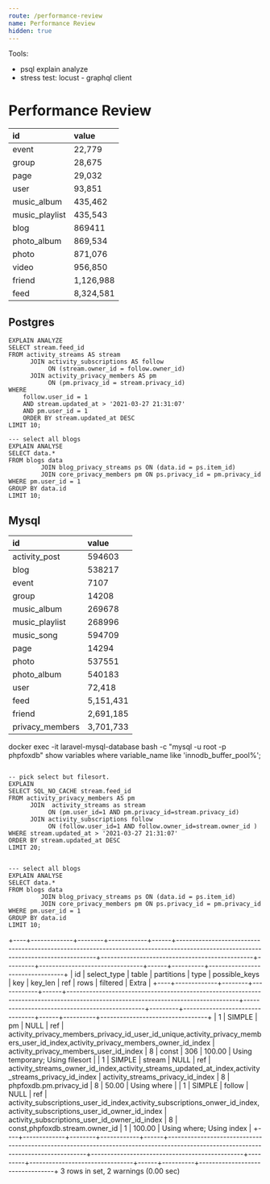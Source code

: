 ```yaml
---
route: /performance-review
name: Performance Review
hidden: true
---
```


Tools:

- psql explain analyze
- stress test: locust - graphql client

# Performance Review

| id             | value     |
| :------------- | :-------- |
| event          | 22,779    |
| group          | 28,675    |
| page           | 29,032    |
| user           | 93,851    |
| music_album    | 435,462   |
| music_playlist | 435,543   |
| blog           | 869411    |
| photo_album    | 869,534   |
| photo          | 871,076   |
| video          | 956,850   |
| friend         | 1,126,988 |
| feed           | 8,324,581 |

## Postgres

```postgresql
EXPLAIN ANALYZE
SELECT stream.feed_id
FROM activity_streams AS stream
      JOIN activity_subscriptions AS follow
           ON (stream.owner_id = follow.owner_id)
      JOIN activity_privacy_members AS pm
           ON (pm.privacy_id = stream.privacy_id)
WHERE
    follow.user_id = 1
    AND stream.updated_at > '2021-03-27 21:31:07'
    AND pm.user_id = 1
    ORDER BY stream.updated_at DESC
LIMIT 10;

--- select all blogs
EXPLAIN ANALYSE
SELECT data.*
FROM blogs data
         JOIN blog_privacy_streams ps ON (data.id = ps.item_id)
         JOIN core_privacy_members pm ON ps.privacy_id = pm.privacy_id
WHERE pm.user_id = 1
GROUP BY data.id
LIMIT 10;
```

## Mysql

| id              | value     |
| :-------------- | :-------- |
| activity_post   | 594603    |
| blog            | 538217    |
| event           | 7107      |
| group           | 14208     |
| music_album     | 269678    |
| music_playlist  | 268996    |
| music_song      | 594709    |
| page            | 14294     |
| photo           | 537551    |
| photo_album     | 540183    |
| user            | 72,418    |
| feed            | 5,151,431 |
| friend          | 2,691,185 |
| privacy_members | 3,701,733 |

docker exec -it laravel-mysql-database bash -c "mysql -u root -p phpfoxdb"
show variables where variable_name like 'innodb_buffer_pool%';

```mysql

-- pick select but filesort.
EXPLAIN
SELECT SQL_NO_CACHE stream.feed_id
FROM activity_privacy_members AS pm
      JOIN  activity_streams as stream
           ON (pm.user_id=1 AND pm.privacy_id=stream.privacy_id)
      JOIN activity_subscriptions follow
           ON (follow.user_id=1 AND follow.owner_id=stream.owner_id )
WHERE stream.updated_at > '2021-03-27 21:31:07'
ORDER BY stream.updated_at DESC
LIMIT 20;


--- select all blogs
EXPLAIN ANALYSE
SELECT data.*
FROM blogs data
         JOIN blog_privacy_streams ps ON (data.id = ps.item_id)
         JOIN core_privacy_members pm ON ps.privacy_id = pm.privacy_id
WHERE pm.user_id = 1
GROUP BY data.id
LIMIT 10;
```

+----+-------------+--------+------------+------+-----------------------------------------------------------------------------------------------------------------------------------+-----------------------------------------------+---------+--------------------------------+------+----------+---------------------------------+
| id | select_type | table | partitions | type | possible_keys | key | key_len | ref | rows | filtered | Extra |
+----+-------------+--------+------------+------+-----------------------------------------------------------------------------------------------------------------------------------+-----------------------------------------------+---------+--------------------------------+------+----------+---------------------------------+
| 1 | SIMPLE | pm | NULL | ref | activity_privacy_members_privacy_id_user_id_unique,activity_privacy_members_user_id_index,activity_privacy_members_owner_id_index | activity_privacy_members_user_id_index | 8 | const | 306 | 100.00 | Using temporary; Using filesort |
| 1 | SIMPLE | stream | NULL | ref | activity_streams_owner_id_index,activity_streams_updated_at_index,activity_streams_privacy_id_index | activity_streams_privacy_id_index | 8 | phpfoxdb.pm.privacy_id | 8 | 50.00 | Using where |
| 1 | SIMPLE | follow | NULL | ref | activity_subscriptions_user_id_index,activity_subscriptions_onwer_id_index,activity_subscriptions_user_id_owner_id_index | activity_subscriptions_user_id_owner_id_index | 8 | const,phpfoxdb.stream.owner_id | 1 | 100.00 | Using where; Using index |
+----+-------------+--------+------------+------+-----------------------------------------------------------------------------------------------------------------------------------+-----------------------------------------------+---------+--------------------------------+------+----------+---------------------------------+
3 rows in set, 2 warnings (0.00 sec)
